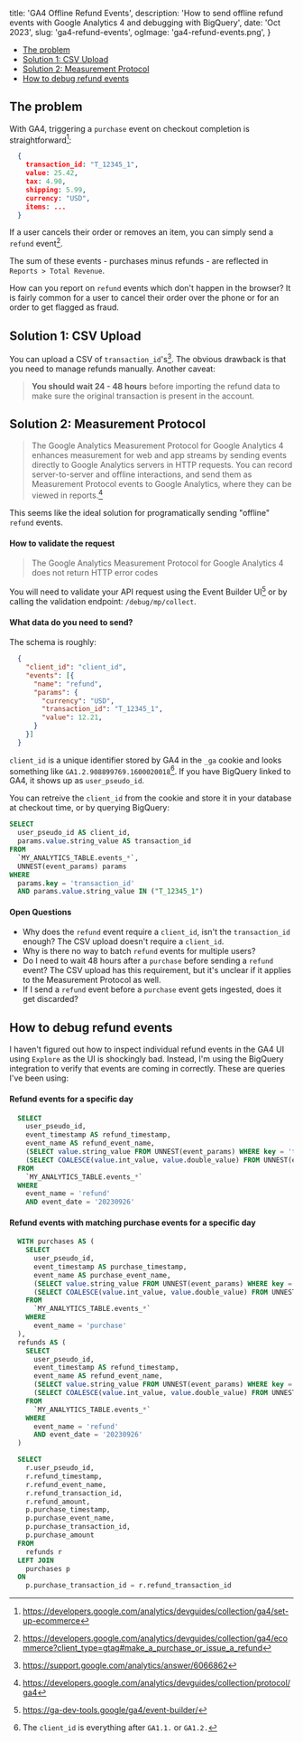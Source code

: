 
  title: 'GA4 Offline Refund Events',
  description: 'How to send offline refund events with Google Analytics 4 and debugging with BigQuery',
  date: 'Oct 2023',
  slug: 'ga4-refund-events',
  ogImage: 'ga4-refund-events.png',
}

<ul className="toc">
  <li><a href="#the-problem">The problem</a></li>
  <li><a href="#solution-1-csv-upload">Solution 1: CSV Upload</a></li>
  <li><a href="#solution-2-measurement-protocol">Solution 2: Measurement Protocol</a></li>
  <li><a href="#how-to-debug-refund-events">How to debug refund events</a></li>
</ul>

## The problem
With GA4, triggering a `purchase` event on checkout completion is straightforward[^1]:

```json
  {
    transaction_id: "T_12345_1",
    value: 25.42,
    tax: 4.90,
    shipping: 5.99,
    currency: "USD",
    items: ...
  }
```

If a user cancels their order or removes an item, you can simply send a `refund` event[^2].

The sum of these events - purchases minus refunds - are reflected in `Reports > Total Revenue`.

How can you report on `refund` events which don't happen in the browser? It is fairly common for a user to cancel their order over the phone or for an order to get flagged as fraud.

## Solution 1: CSV Upload

You can upload a CSV of `transaction_id`'s[^3]. The obvious drawback is that you need to manage refunds manually. Another caveat:

> **You should wait 24 - 48 hours** before importing the refund data to make sure the original transaction is present in the account.

## Solution 2: Measurement Protocol

> The Google Analytics Measurement Protocol for Google Analytics 4 enhances measurement for web and app streams by sending events directly to Google Analytics servers in HTTP requests. You can record server-to-server and offline interactions, and send them as Measurement Protocol events to Google Analytics, where they can be viewed in reports.[^4]

This seems like the ideal solution for programatically sending "offline" `refund` events.

#### How to validate the request

> The Google Analytics Measurement Protocol for Google Analytics 4 does not return HTTP error codes

You will need to validate your API request using the Event Builder UI[^5] or by calling the validation endpoint: `/debug/mp/collect`.

#### What data do you need to send?

The schema is roughly:

```json
  {
    "client_id": "client_id",
    "events": [{
      "name": "refund",
      "params": {
        "currency": "USD",
        "transaction_id": "T_12345_1",
        "value": 12.21,
      }
    }]
  }
```

`client_id` is a unique identifier stored by GA4 in the `_ga` cookie and looks something like `GA1.2.908899769.1600020018`[^6]. If you have BigQuery linked to GA4, it shows up as `user_pseudo_id`.

You can retreive the `client_id` from the cookie and store it in your database at checkout time, or by querying BigQuery:
```sql
SELECT
  user_pseudo_id AS client_id,
  params.value.string_value AS transaction_id
FROM
  `MY_ANALYTICS_TABLE.events_*`,
  UNNEST(event_params) params
WHERE
  params.key = 'transaction_id'
  AND params.value.string_value IN ("T_12345_1")
```

#### Open Questions
- Why does the `refund` event require a `client_id`, isn't the `transaction_id` enough? The CSV upload doesn't require a `client_id`.
- Why is there no way to batch `refund` events for multiple users?
- Do I need to wait 48 hours after a `purchase` before sending a `refund` event? The CSV upload has this requirement, but it's unclear if it applies to the Measurement Protocol as well.
- If I send a `refund` event before a `purchase` event gets ingested, does it get discarded?

## How to debug refund events

I haven't figured out how to inspect individual refund events in the GA4 UI using `Explore` as the UI is shockingly bad. Instead, I'm using the BigQuery integration to verify that events are coming in correctly. These are queries I've been using:

#### Refund events for a specific day

```sql
  SELECT
    user_pseudo_id,
    event_timestamp AS refund_timestamp,
    event_name AS refund_event_name,
    (SELECT value.string_value FROM UNNEST(event_params) WHERE key = 'transaction_id') AS refund_transaction_id,
    (SELECT COALESCE(value.int_value, value.double_value) FROM UNNEST(event_params) WHERE key = 'value') AS refund_amount
  FROM
    `MY_ANALYTICS_TABLE.events_*`
  WHERE
    event_name = 'refund'
    AND event_date = '20230926'
```

#### Refund events with matching purchase events for a specific day

```sql
  WITH purchases AS (
    SELECT
      user_pseudo_id,
      event_timestamp AS purchase_timestamp,
      event_name AS purchase_event_name,
      (SELECT value.string_value FROM UNNEST(event_params) WHERE key = 'transaction_id') AS purchase_transaction_id,
      (SELECT COALESCE(value.int_value, value.double_value) FROM UNNEST(event_params) WHERE key = 'value') AS purchase_amount
    FROM
      `MY_ANALYTICS_TABLE.events_*`
    WHERE
      event_name = 'purchase'
  ),
  refunds AS (
    SELECT
      user_pseudo_id,
      event_timestamp AS refund_timestamp,
      event_name AS refund_event_name,
      (SELECT value.string_value FROM UNNEST(event_params) WHERE key = 'transaction_id') AS refund_transaction_id,
      (SELECT COALESCE(value.int_value, value.double_value) FROM UNNEST(event_params) WHERE key = 'value') AS refund_amount
    FROM
      `MY_ANALYTICS_TABLE.events_*`
    WHERE
      event_name = 'refund'
      AND event_date = '20230926'
  )

  SELECT
    r.user_pseudo_id,
    r.refund_timestamp,
    r.refund_event_name,
    r.refund_transaction_id,
    r.refund_amount,
    p.purchase_timestamp,
    p.purchase_event_name,
    p.purchase_transaction_id,
    p.purchase_amount
  FROM
    refunds r
  LEFT JOIN
    purchases p
  ON
    p.purchase_transaction_id = r.refund_transaction_id
```
[^1]: https://developers.google.com/analytics/devguides/collection/ga4/set-up-ecommerce
[^2]: https://developers.google.com/analytics/devguides/collection/ga4/ecommerce?client_type=gtag#make_a_purchase_or_issue_a_refund
[^3]: https://support.google.com/analytics/answer/6066862
[^4]: https://developers.google.com/analytics/devguides/collection/protocol/ga4
[^5]: https://ga-dev-tools.google/ga4/event-builder/
[^6]: The `client_id` is everything after `GA1.1.` or `GA1.2.`


